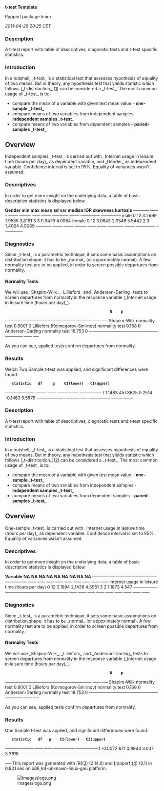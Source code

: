 '''t-test Template'''

Rapport package team

''2011-04-26 20:25 CET''


=== Description ===

A t-test report with table of descriptives, diagnostic tests and t-test specific statistics. 

=== Introduction ===

In a nutshell, _t-test_ is a statistical test that assesses hypothesis of equality of two means. But in theory, any hypothesis test that yields statistic which follows [_t-distribution_]([https://en.wikipedia.org/wiki/Student%27s_t-distribution]) can be considered a _t-test_. The most common usage of _t-test_ is to: 

* compare the mean of a variable with given test mean value - '''one-sample _t-test_'''
* compare means of two variables from independent samples - '''independent samples _t-test_'''
* compare means of two variables from dependent samples - '''paired-samples _t-test_''' 

== Overview ==

Independent samples _t-test_ is carried out with _Internet usage in leisure time (hours per day)_ as dependent variable, and _Gender_ as independent variable. Confidence interval is set to 95%. Equality of variances wasn't assumed. 

=== Descriptives ===

In order to get more insight on the underlying data, a table of basic descriptive statistics is displayed below. 

'''Gender'''   '''min'''   '''max'''   '''mean'''   '''sd'''   '''var'''   '''median'''   '''IQR'''   '''skewness'''   '''kurtosis'''  
<s>--------</s> <s>-----</s> <s>-----</s> <s>------</s> <s>----</s> <s>-----</s> <s>--------</s> <s>-----</s> <s>----------</s> <s>----------</s>
male         0         12        3.2699     1.9535   3.8161    3            3         0.9479         4.0064        
female       0         12        3.0643     2.3546   5.5442    2            3         1.4064         4.9089        
<s>--------</s> <s>-----</s> <s>-----</s> <s>------</s> <s>----</s> <s>-----</s> <s>--------</s> <s>-----</s> <s>----------</s> <s>----------</s>

=== Diagnostics ===

Since _t-test_ is a parametric technique, it sets some basic assumptions on distribution shape: it has to be _normal_ (or appoximately normal). A few normality test are to be applied, in order to screen possible departures from normality.  

==== Normality Tests ====

We will use _Shapiro-Wilk_, _Lilliefors_ and _Anderson-Darling_ tests to screen departures from normality in the response variable (_Internet usage in leisure time (hours per day)_).  

<!-- endlist -->

                                                 '''N'''    '''p'''  
<s>--------------------------------------------</s> <s>----</s> <s>---</s>
Shapiro-Wilk normality test                      0.9001   0      
Lilliefors (Kolmogorov-Smirnov) normality test   0.168    0      
Anderson-Darling normality test                  18.753   0      
<s>--------------------------------------------</s> <s>----</s> <s>---</s>

As you can see, applied tests confirm departures from normality. 

=== Results ===

Welch Two Sample t-test was applied, and significant differences were found. 

<!-- endlist -->

    '''statistic'''   '''df'''     '''p'''    '''CI(lower)'''   '''CI(upper)'''  
<s>- -------------</s> <s>------</s> <s>----</s> <s>-----------</s> <s>-----------</s>
t   1.1483          457.8625   0.2514   -0.1463         0.5576         
<s>- -------------</s> <s>------</s> <s>----</s> <s>-----------</s> <s>-----------</s>

=== Description ===

A t-test report with table of descriptives, diagnostic tests and t-test specific statistics. 

=== Introduction ===

In a nutshell, _t-test_ is a statistical test that assesses hypothesis of equality of two means. But in theory, any hypothesis test that yields statistic which follows [_t-distribution_]([https://en.wikipedia.org/wiki/Student%27s_t-distribution]) can be considered a _t-test_. The most common usage of _t-test_ is to: 

* compare the mean of a variable with given test mean value - '''one-sample _t-test_'''
* compare means of two variables from independent samples - '''independent samples _t-test_'''
* compare means of two variables from dependent samples - '''paired-samples _t-test_''' 

== Overview ==

One-sample _t-test_ is carried out with _Internet usage in leisure time (hours per day)_ as dependent variable. Confidence interval is set to 95%. Equality of variances wasn't assumed. 

=== Descriptives ===

In order to get more insight on the underlying data, a table of basic descriptive statistics is displayed below. 

'''Variable'''                                     '''NA'''   '''NA'''   '''NA'''   '''NA'''   '''NA'''   '''NA'''   '''NA'''   '''NA'''   '''NA'''  
<s>--------------------------------------------</s> <s>----</s> <s>----</s> <s>----</s> <s>----</s> <s>----</s> <s>----</s> <s>----</s> <s>----</s> <s>----</s>
Internet usage in leisure time (hours per day)   0        12       3.1994   2.1436   4.5951   3        2        1.1873   4.547   
<s>--------------------------------------------</s> <s>----</s> <s>----</s> <s>----</s> <s>----</s> <s>----</s> <s>----</s> <s>----</s> <s>----</s> <s>----</s>

=== Diagnostics ===

Since _t-test_ is a parametric technique, it sets some basic assumptions on distribution shape: it has to be _normal_ (or appoximately normal). A few normality test are to be applied, in order to screen possible departures from normality.  

==== Normality Tests ====

We will use _Shapiro-Wilk_, _Lilliefors_ and _Anderson-Darling_ tests to screen departures from normality in the response variable (_Internet usage in leisure time (hours per day)_).  

<!-- endlist -->

                                                 '''N'''    '''p'''  
<s>--------------------------------------------</s> <s>----</s> <s>---</s>
Shapiro-Wilk normality test                      0.9001   0      
Lilliefors (Kolmogorov-Smirnov) normality test   0.168    0      
Anderson-Darling normality test                  18.753   0      
<s>--------------------------------------------</s> <s>----</s> <s>---</s>

As you can see, applied tests confirm departures from normality. 

=== Results ===

One Sample t-test was applied, and significant differences were found. 

<!-- endlist -->

    '''statistic'''   '''df'''   '''p'''    '''CI(lower)'''   '''CI(upper)'''  
<s>- -------------</s> <s>----</s> <s>----</s> <s>-----------</s> <s>-----------</s>
t   -0.0072         671      0.9943   3.037           3.3618         
<s>- -------------</s> <s>----</s> <s>----</s> <s>-----------</s> <s>-----------</s>

<s>---</s>
This report was generated with [R]([http://www.r-project.org/]) (2.14.0) and [rapport]([http://al3xa.github.com/rapport/]) (0.1) in 0.801 sec on x86_64-unknown-linux-gnu platform. 

[[Image:images/logo.png|center]]

<!-- wiki code generated by txt2tags 2.6 (http://txt2tags.org) -->
<!-- cmdline: txt2tags -\-encoding=UTF-8 -t wiki -o demo/t-test.wiki demo/t-test.txt -->
